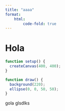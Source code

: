 ```yaml
---
title: "aaaa"
format:
    html:
        code-fold: true
---
```


# Hola

```javascript
function setup() {
  createCanvas(400, 400);
}

function draw() {
  background(220);
  ellipse(0, 0, 50, 50);
}
```
gola glsdlks